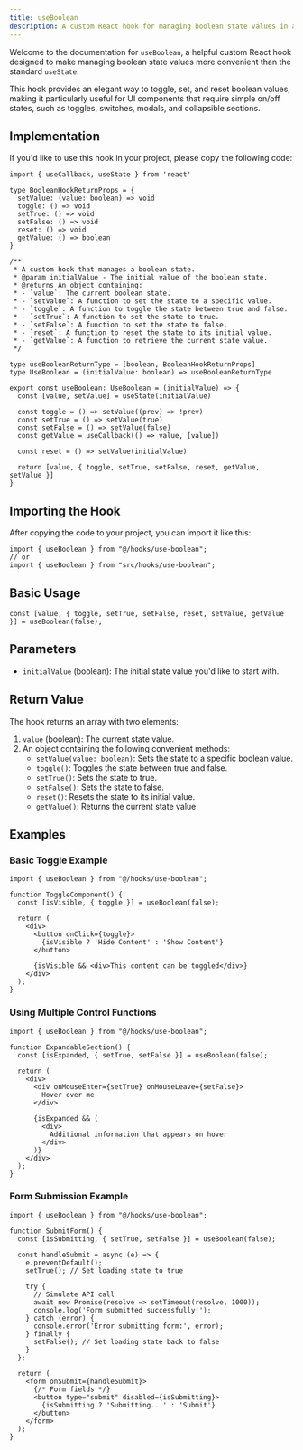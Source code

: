 ```yaml
---
title: useBoolean
description: A custom React hook for managing boolean state values in a convenient way.
---
```


Welcome to the documentation for `useBoolean`, a helpful custom React hook designed to make managing boolean state values more convenient than the standard `useState`.

This hook provides an elegant way to toggle, set, and reset boolean values, making it particularly useful for UI components that require simple on/off states, such as toggles, switches, modals, and collapsible sections.

<ComponentPreview name="use-boolean"/>

## Implementation

If you'd like to use this hook in your project, please copy the following code:

```tsx
import { useCallback, useState } from 'react'

type BooleanHookReturnProps = {
  setValue: (value: boolean) => void
  toggle: () => void
  setTrue: () => void
  setFalse: () => void
  reset: () => void
  getValue: () => boolean
}

/**
 * A custom hook that manages a boolean state.
 * @param initialValue - The initial value of the boolean state.
 * @returns An object containing:
 * - `value`: The current boolean state.
 * - `setValue`: A function to set the state to a specific value.
 * - `toggle`: A function to toggle the state between true and false.
 * - `setTrue`: A function to set the state to true.
 * - `setFalse`: A function to set the state to false.
 * - `reset`: A function to reset the state to its initial value.
 * - `getValue`: A function to retrieve the current state value.
 */

type useBooleanReturnType = [boolean, BooleanHookReturnProps]
type UseBoolean = (initialValue: boolean) => useBooleanReturnType

export const useBoolean: UseBoolean = (initialValue) => {
  const [value, setValue] = useState(initialValue)

  const toggle = () => setValue((prev) => !prev)
  const setTrue = () => setValue(true)
  const setFalse = () => setValue(false)
  const getValue = useCallback(() => value, [value])

  const reset = () => setValue(initialValue)

  return [value, { toggle, setTrue, setFalse, reset, getValue, setValue }]
}
```

## Importing the Hook

After copying the code to your project, you can import it like this:

```tsx
import { useBoolean } from "@/hooks/use-boolean";
// or
import { useBoolean } from "src/hooks/use-boolean";
```

## Basic Usage

```tsx
const [value, { toggle, setTrue, setFalse, reset, setValue, getValue }] = useBoolean(false);
```

## Parameters

- `initialValue` (boolean): The initial state value you'd like to start with.

## Return Value

The hook returns an array with two elements:

1. `value` (boolean): The current state value.
2. An object containing the following convenient methods:
   - `setValue(value: boolean)`: Sets the state to a specific boolean value.
   - `toggle()`: Toggles the state between true and false.
   - `setTrue()`: Sets the state to true.
   - `setFalse()`: Sets the state to false.
   - `reset()`: Resets the state to its initial value.
   - `getValue()`: Returns the current state value.

## Examples

### Basic Toggle Example

```tsx
import { useBoolean } from "@/hooks/use-boolean";

function ToggleComponent() {
  const [isVisible, { toggle }] = useBoolean(false);
  
  return (
    <div>
      <button onClick={toggle}>
        {isVisible ? 'Hide Content' : 'Show Content'}
      </button>
      
      {isVisible && <div>This content can be toggled</div>}
    </div>
  );
}
```

### Using Multiple Control Functions

```tsx
import { useBoolean } from "@/hooks/use-boolean";

function ExpandableSection() {
  const [isExpanded, { setTrue, setFalse }] = useBoolean(false);
  
  return (
    <div>
      <div onMouseEnter={setTrue} onMouseLeave={setFalse}>
        Hover over me
      </div>
      
      {isExpanded && (
        <div>
          Additional information that appears on hover
        </div>
      )}
    </div>
  );
}
```

### Form Submission Example

```tsx
import { useBoolean } from "@/hooks/use-boolean";

function SubmitForm() {
  const [isSubmitting, { setTrue, setFalse }] = useBoolean(false);
  
  const handleSubmit = async (e) => {
    e.preventDefault();
    setTrue(); // Set loading state to true
    
    try {
      // Simulate API call
      await new Promise(resolve => setTimeout(resolve, 1000));
      console.log('Form submitted successfully!');
    } catch (error) {
      console.error('Error submitting form:', error);
    } finally {
      setFalse(); // Set loading state back to false
    }
  };
  
  return (
    <form onSubmit={handleSubmit}>
      {/* Form fields */}
      <button type="submit" disabled={isSubmitting}>
        {isSubmitting ? 'Submitting...' : 'Submit'}
      </button>
    </form>
  );
}
```

